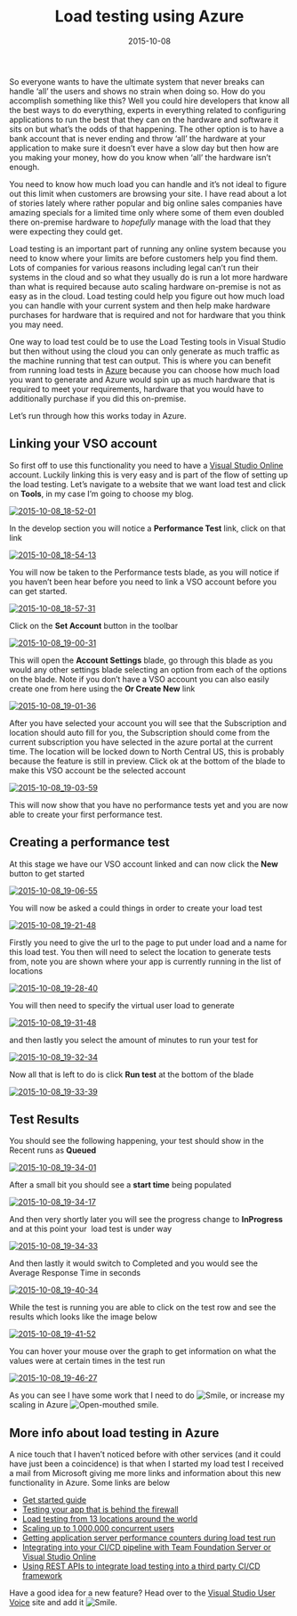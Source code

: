﻿---
title: 'Load testing using Azure'
date: 2015-10-08
tags: ['Azure', 'Load Testing', 'Visual Studio Team Services']
draft: false
summary: 'So everyone wants to have the ultimate system that never breaks can handle ‘all’ the users and shows no strain when doing so. How do you accomplish something like this? Well you could hire developers that know all the best ways to do everything, experts in everything related to configuring applications to run the best that they can on the hardware and software it sits on but what’s the odds of that happening. The other option is to have a bank account that is never ending and throw ‘all’ the hardware at your application to make sure it doesn’t ever have a slow day but then how are you making your money, how do you know when ‘all’ the hardware isn’t enough.'
---


So everyone wants to have the ultimate system that never breaks can handle ‘all’ the users and shows no strain when doing so. How do you accomplish something like this? Well you could hire developers that know all the best ways to do everything, experts in everything related to configuring applications to run the best that they can on the hardware and software it sits on but what’s the odds of that happening. The other option is to have a bank account that is never ending and throw ‘all’ the hardware at your application to make sure it doesn’t ever have a slow day but then how are you making your money, how do you know when ‘all’ the hardware isn’t enough. 
 
You need to know how much load you can handle and it’s not ideal to figure out this limit when customers are browsing your site. I have read about a lot of stories lately where rather popular and big online sales companies have amazing specials for a limited time only where some of them even doubled there on-premise hardware to *hopefully* manage with the load that they were expecting they could get.
 
Load testing is an important part of running any online system because you need to know where your limits are before customers help you find them. Lots of companies for various reasons including legal can’t run their systems in the cloud and so what they usually do is run a lot more hardware than what is required because auto scaling hardware on-premise is not as easy as in the cloud. Load testing could help you figure out how much load you can handle with your current system and then help make hardware purchases for hardware that is required and not for hardware that you think you may need. 
 
One way to load test could be to use the Load Testing tools in Visual Studio but then without using the cloud you can only generate as much traffic as the machine running that test can output. This is where you can benefit from running load tests in [Azure](https://go.beeming.net/1N1UuVA) because you can choose how much load you want to generate and Azure would spin up as much hardware that is required to meet your requirements, hardware that you would have to additionally purchase if you did this on-premise.
 
Let’s run through how this works today in Azure.
 
## Linking your VSO account
 
So first off to use this functionality you need to have a [Visual Studio Online](https://go.beeming.net/1N1UsNi) account. Luckily linking this is very easy and is part of the flow of setting up the load testing. Let’s navigate to a website that we want load test and click on **Tools**, in my case I’m going to choose my blog.
 
[![2015-10-08_18-52-01](https://gordonbeeming.com/blog/binaries/stream/image-jpg/image/1000/0/a7d73288fbf537ea6b428837c1da134cca24ef0f/69444479-cf9f-484f-b9c1-64fc7d1df677.png "2015-10-08_18-52-01")](https://gordonbeeming.com/blog/binaries/stream/image-jpg/image/1000/0/cdb02a1e4a8ce12b811f4c93d02768468cab6562/5ea7f53b-da1d-4701-a719-6c04a361da1f.png)
 
In the develop section you will notice a **Performance Test** link, click on that link
 
[![2015-10-08_18-54-13](https://gordonbeeming.com/blog/binaries/stream/image-jpg/image/1000/0/8c4444aee900eb46241dda35232bc3366d79d815/655428fa-fb7e-487d-a2b7-4de28d65c70e.png "2015-10-08_18-54-13")](https://gordonbeeming.com/blog/binaries/stream/image-jpg/image/1000/0/b17457826cc849f4d05faa8d1b9cae73638557d3/b529bfa3-8052-4108-a2f0-eea854d0623a.png)
 
You will now be taken to the Performance tests blade, as you will notice if you haven’t been hear before you need to link a VSO account before you can get started.
  
[![2015-10-08_18-57-31](https://gordonbeeming.com/blog/binaries/stream/image-jpg/image/1000/0/152a526f5f349cae064147c6471fa91d3e0013b6/d1e56d19-6dfa-4991-859e-6256a97f4715.png "2015-10-08_18-57-31")](https://gordonbeeming.com/blog/binaries/stream/image-jpg/image/1000/0/521816ed3d6846e906b4291e3644d2bf3797c164/ba83ffff-540c-43a3-891a-30962bf13bef.png)
 
Click on the **Set Account** button in the toolbar
 
[![2015-10-08_19-00-31](https://gordonbeeming.com/blog/binaries/stream/image-png/image/1000/0/cb465867920bf95d6f0450de025d0507cf5b574b/93a10b63-4299-401c-b613-277def1b494e.png "2015-10-08_19-00-31")](https://gordonbeeming.com/blog/binaries/stream/image-png/image/1000/0/b1b771774838b3bb28818b9991aef6e5dfa2eaf4/51b3b84b-9fd9-4ac5-8550-afcb2a5d761b.png)
 
This will open the **Account Settings** blade, go through this blade as you would any other settings blade selecting an option from each of the options on the blade. Note if you don’t have a VSO account you can also easily create one from here using the **Or Create New** link
  
[![2015-10-08_19-01-36](https://gordonbeeming.com/blog/binaries/stream/image-jpg/image/1000/0/a9e7f81589aa98d756fa162d59f32365c667a444/9a622a4b-cbe9-4c7a-a352-95611a7aeacc.png "2015-10-08_19-01-36")](https://gordonbeeming.com/blog/binaries/stream/image-jpg/image/1000/0/438e49ca7b6e3ff4dd68f44d5b1a55dc587b83f5/c4bf4f80-fbb0-44da-a173-4413ad984ee9.png)
 
After you have selected your account you will see that the Subscription and location should auto fill for you, the Subscription should come from the current subscription you have selected in the azure portal at the current time. The location will be locked down to North Central US, this is probably because the feature is still in preview. Click ok at the bottom of the blade to make this VSO account be the selected account
 
[![2015-10-08_19-03-59](https://gordonbeeming.com/blog/binaries/stream/image-jpg/image/1000/0/79814d3514ad0e90912f93a1a24f18a400dc7218/7cf9fd6b-f3da-4c3a-9f54-3544519c9573.png "2015-10-08_19-03-59")](https://gordonbeeming.com/blog/binaries/stream/image-jpg/image/1000/0/9df7c971df9429d2b3b8f542aec24948dc77edb8/a650f761-7a46-4a6e-a854-b019630ab960.png)
 
This will now show that you have no performance tests yet and you are now able to create your first performance test.
 
## Creating a performance test
 
At this stage we have our VSO account linked and can now click the **New** button to get started
 
[![2015-10-08_19-06-55](https://gordonbeeming.com/blog/binaries/stream/image-jpg/image/1000/0/f331cee66654488e9fa3a44a959fffe432103455/61489954-877b-4934-b0e4-74081dc9e0ed.png "2015-10-08_19-06-55")](https://gordonbeeming.com/blog/binaries/stream/image-jpg/image/1000/0/497b5a78c3520d2a7b13d1fe685be8b3a3385b3b/13821774-f14b-4392-a6f6-f11c9dccc3b0.png)
 
You will now be asked a could things in order to create your load test
 
[![2015-10-08_19-21-48](https://gordonbeeming.com/blog/binaries/stream/image-jpg/image/1000/0/aef3f838ab77df4db9c2df1770b1d59e6224c3e3/caa4f46a-177c-46c3-b820-41df4bfef417.png "2015-10-08_19-21-48")](https://gordonbeeming.com/blog/binaries/stream/image-jpg/image/1000/0/01e6bbdcb7fe045f6b7c909bd863e8ff99dae2ee/447ccf96-9c3b-458f-93d7-b6794dc72ca7.png)
 
Firstly you need to give the url to the page to put under load and a name for this load test. You then will need to select the location to generate tests from, note you are shown where your app is currently running in the list of locations
 
[![2015-10-08_19-28-40](https://gordonbeeming.com/blog/binaries/stream/image-jpg/image/1000/0/6c369fecfc24d13f478c14aba0b135f2337a2f12/82313da1-901c-426c-9015-467ac0013240.png "2015-10-08_19-28-40")](https://gordonbeeming.com/blog/binaries/stream/image-jpg/image/1000/0/f274640b3f6b1bde41423ef58e15024e56ec362a/3c9305df-ebf5-46dc-b021-66772ab97d74.png)
 
You will then need to specify the virtual user load to generate
 
[![2015-10-08_19-31-48](https://gordonbeeming.com/blog/binaries/stream/image-jpg/image/1000/0/48695b1cc898cae5adf4e8203964d79da9b620a9/f130a9a7-4e9c-436b-903b-7ef58740c0f2.png "2015-10-08_19-31-48")](https://gordonbeeming.com/blog/binaries/stream/image-jpg/image/1000/0/4749a3fca83f55f59c91e64ed43b35950fda5109/f1a8895d-7999-4d69-b60d-f42e9e121022.png)
 
and then lastly you select the amount of minutes to run your test for
 
[![2015-10-08_19-32-34](https://gordonbeeming.com/blog/binaries/stream/image-jpg/image/1000/0/6ffcb9aba513a175be0436208c19bd26425bd0a6/8925472f-fd84-49a0-bcba-99e6cad954d3.png "2015-10-08_19-32-34")](https://gordonbeeming.com/blog/binaries/stream/image-jpg/image/1000/0/546739a176aafd546f2562282b0f5ea19e985a93/1b1476e4-2099-46dd-97d2-69ed510cc563.png) 
 
Now all that is left to do is click **Run test** at the bottom of the blade
 
[![2015-10-08_19-33-39](https://gordonbeeming.com/blog/binaries/stream/image-png/image/1000/0/70e51217f35455ca3fce305fa9989d99ad13007b/6b3d7205-d6b1-4a9a-a10e-fe10209ecf7f.png "2015-10-08_19-33-39")](https://gordonbeeming.com/blog/binaries/stream/image-png/image/1000/0/127d93294e97ff1ef12d61d852f0e43a401f00ae/9685501c-b89a-401d-8654-d892f25507d2.png)
 
## Test Results
 
You should see the following happening, your test should show in the Recent runs as **Queued**
 
[![2015-10-08_19-34-01](https://gordonbeeming.com/blog/binaries/stream/image-jpg/image/1000/0/544f48e52c7a75bf7f36180ba32c80b4d4c073f3/cff591f3-d1fe-4dbc-b9f5-6d01d52bb1c3.png "2015-10-08_19-34-01")](https://gordonbeeming.com/blog/binaries/stream/image-jpg/image/1000/0/02e7d83a6fffabfac34395260e0bc93d8a53010e/7ed1b615-328b-4ccc-b2d4-4ca8419da451.png)
 
After a small bit you should see a **start time** being populated 
 
[![2015-10-08_19-34-17](https://gordonbeeming.com/blog/binaries/stream/image-jpg/image/1000/0/b1f84f2d08a054ff3fd2f331bf415b00c5ce73e9/ab31dfee-b212-4999-a324-18565638243d.png "2015-10-08_19-34-17")](https://gordonbeeming.com/blog/binaries/stream/image-jpg/image/1000/0/fb7f4e2b7ae543c5b0c7bc39c0507af519d7867b/138444ab-6976-4c34-9a55-fdac5e16854a.png)
 
And then very shortly later you will see the progress change to **InProgress** and at this point your  load test is under way 
 
[![2015-10-08_19-34-33](https://gordonbeeming.com/blog/binaries/stream/image-jpg/image/1000/0/74d72fa51968832699d270b3c9186ae4eba894f7/46555733-49c7-4834-9c1e-2c71fcd0e87d.png "2015-10-08_19-34-33")](https://gordonbeeming.com/blog/binaries/stream/image-jpg/image/1000/0/9b01b7f1a6f59754a2cb457a68b66d86183fe701/580a7b60-ecc9-4ce6-b765-f152d1504834.png)
 
And then lastly it would switch to Completed and you would see the Average Response Time in seconds
 
[![2015-10-08_19-40-34](https://gordonbeeming.com/blog/binaries/stream/image-jpg/image/1000/0/e341bb3520e88b7ea8bdea74bf9806406d247017/ff563671-c778-490d-8078-9748c9f5f88f.png "2015-10-08_19-40-34")](https://gordonbeeming.com/blog/binaries/stream/image-jpg/image/1000/0/44db78acc34703e324f60be2619decd2e93df727/e88dfe34-4bad-4792-9138-ed3758c9a093.png)
 
While the test is running you are able to click on the test row and see the results which looks like the image below 
 
[![2015-10-08_19-41-52](https://gordonbeeming.com/blog/binaries/stream/image-jpg/image/1000/0/19645c3d59fdb1fef80d41e9bfbb4602d8437a35/9aab67ba-88bc-4614-947e-9b3a3fa7bd25.png "2015-10-08_19-41-52")](https://gordonbeeming.com/blog/binaries/stream/image-jpg/image/1000/0/daafc02b581a97658ca823c7e58e069f0677157d/44d20e3c-36b4-4b3e-b61b-83501125afec.png)
 
You can hover your mouse over the graph to get information on what the values were at certain times in the test run
 
[![2015-10-08_19-46-27](https://gordonbeeming.com/blog/binaries/stream/image-jpg/image/1000/0/2043911880216a3ae88b849372fd57ad243692aa/7b47264f-556d-4153-84b4-625ba2e3a193.png "2015-10-08_19-46-27")](https://gordonbeeming.com/blog/binaries/stream/image-jpg/image/1000/0/c1b584de728cb0b21196430a1ebb5c9881a949c1/28b27b7a-07f9-426b-8435-e545143bb082.png)
 
As you can see I have some work that I need to do ![Smile](https://gordonbeeming.com/images/emoticons/smile.svg), or increase my scaling in Azure ![Open-mouthed smile](https://gordonbeeming.com/images/emoticons/open-mouthed-smile.svg).
 
## More info about load testing in Azure
 
A nice touch that I haven’t noticed before with other services (and it could have just been a coincidence) is that when I started my load test I received a mail from Microsoft giving me more links and information about this new functionality in Azure. Some links are below
 
- [Get started guide](https://go.beeming.net/1N20o92)
- [Testing your app that is behind the firewall](https://go.beeming.net/1N20opG)
- [Load testing from 13 locations around the world](https://go.beeming.net/1N20pd4)
- [Scaling up to 1,000,000 concurrent users](https://go.beeming.net/1N20pd4)
- [Getting application server performance counters during load test run](https://go.beeming.net/1N20uxw)
- [Integrating into your CI/CD pipeline with Team Foundation Server or Visual Studio Online](https://go.beeming.net/1N20woX)
- [Using REST APIs to integrate load testing into a third party CI/CD framework](https://go.beeming.net/1N20wFH)

Have a good idea for a new feature? Head over to the [Visual Studio User Voice](https://go.beeming.net/1N21eCA) site and add it ![Smile](https://gordonbeeming.com/images/emoticons/smile.svg).

